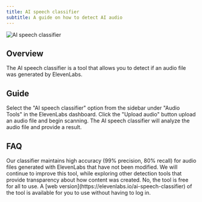 ```yaml
---
title: AI speech classifier
subtitle: A guide on how to detect AI audio
---
```


<img
  src="/assets/images/product-guides/ai-speech-classifier/ai-speech-classifier.png"
  alt="AI speech classifier"
  className="w-full rounded-lg"
/>

## Overview

The AI speech classifier is a tool that allows you to detect if an audio file was generated by ElevenLabs.

## Guide

<Steps>
  <Step title="Navigate to the AI speech classifier page">
    Select the "AI speech classifier" option from the sidebar under "Audio Tools" in the ElevenLabs
    dashboard.
  </Step>
  <Step title="Upload an audio file">
    Click the "Upload audio" button upload an audio file and begin scanning.
  </Step>
  <Step title="Analyze the audio file">
    The AI speech classifier will analyze the audio file and provide a result.
  </Step>
</Steps>

## FAQ

<AccordionGroup>
  <Accordion title="How accurate is the AI speech classifier?">
    Our classifier maintains high accuracy (99% precision, 80% recall) for audio files generated
    with ElevenLabs that have not been modified. We will continue to improve this tool, while
    exploring other detection tools that provide transparency about how content was created.
  </Accordion>
  <Accordion title="Does using the tool cost me anything?">
    No, the tool is free for all to use.
  </Accordion>
  <Accordion title="Do I have to be logged in to use the tool?">
    A [web version](https://elevenlabs.io/ai-speech-classifier) of the tool is available for you to
    use without having to log in.
  </Accordion>
</AccordionGroup>
